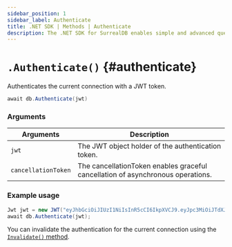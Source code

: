 ```yaml
---
sidebar_position: 1
sidebar_label: Authenticate
title: .NET SDK | Methods | Authenticate
description: The .NET SDK for SurrealDB enables simple and advanced querying of a remote or embedded database.
---
```



# `.Authenticate()` {#authenticate}

Authenticates the current connection with a JWT token.

```csharp title="Method Syntax"
await db.Authenticate(jwt)
```

### Arguments

<table>
    <thead>
        <tr>
            <th colspan="2" scope="col">Arguments</th>
            <th colspan="2" scope="col">Description</th>
        </tr>
    </thead>
    <tbody>
        <tr>
            <td colspan="2" scope="col" scope="row" data-label="Arguments">
                <code>jwt</code>
                <Label label="required" />
            </td>
            <td colspan="2" scope="col" scope="row" data-label="Description">
                The JWT object holder of the authentication token.
            </td>
        </tr>
        <tr>
            <td colspan="2" scope="col" scope="row" data-label="Arguments">
                <code>cancellationToken</code>
                <Label label="optional" />
            </td>
            <td colspan="2" scope="col" scope="row" data-label="Description">
                The cancellationToken enables graceful cancellation of asynchronous operations.
            </td>
        </tr>
    </tbody>
</table>

### Example usage

```csharp
Jwt jwt = new JWT("eyJhbGciOiJIUzI1NiIsInR5cCI6IkpXVCJ9.eyJpc3MiOiJTdXJyZWFsREIiLCJpYXQiOjE1MTYyMzkwMjIsIm5iZiI6MTUxNjIzOTAyMiwiZXhwIjoxODM2NDM5MDIyLCJOUyI6InRlc3QiLCJEQiI6InRlc3QiLCJTQyI6InVzZXIiLCJJRCI6InVzZXI6dG9iaWUifQ.N22Gp9ze0rdR06McGj1G-h2vu6a6n9IVqUbMFJlOxxA");
await db.Authenticate(jwt);
```

You can invalidate the authentication for the current connection using the [`Invalidate()` method](/docs/sdk/dotnet/methods/invalidate).
